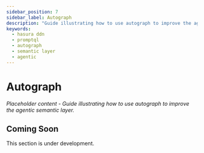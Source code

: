```yaml
---
sidebar_position: 7
sidebar_label: Autograph
description: "Guide illustrating how to use autograph to improve the agentic semantic layer."
keywords:
  - hasura ddn
  - promptql
  - autograph
  - semantic layer
  - agentic
---
```


# Autograph

_Placeholder content - Guide illustrating how to use autograph to improve the agentic semantic layer._

## Coming Soon

This section is under development.
